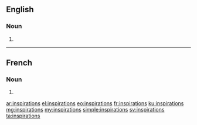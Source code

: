 ==English==

===Noun===
{{head|en}}

# {{plural of|inspiration}}

----

==French==

===Noun===
{{head|fr|plural}} {{f-p}}

# {{plural of|inspiration|lang=fr}}

[[ar:inspirations]]
[[el:inspirations]]
[[eo:inspirations]]
[[fr:inspirations]]
[[ku:inspirations]]
[[mg:inspirations]]
[[my:inspirations]]
[[simple:inspirations]]
[[sv:inspirations]]
[[ta:inspirations]]